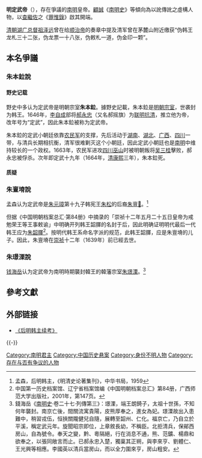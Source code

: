 {{中国帝王
|名称=明定武帝
|姓名=[[朱本鉝|朱本鉝]]（野史）<br>[[朱亶塉|朱亶塉]]（[[孟森|孟森]]推測）<br>[[朱璟溧|朱璟溧]]（[[钱海岳|钱海岳]]推測）
|庙号=
|年号=[[定武|定武]]
|政权=[[南明|南明]]韓王政權（推測）
|出生日期=1616年
|逝世日期=1664年
|在位=1646年－1664年
|谥号=
}}

'''明定武帝'''（{{bd|1616年||1664年|catIdx=Z}}），存在爭議的[[南明|南明]]皇帝。[[顧誠|顧誠]]《[[南明史_(顧誠)|南明史]]》等傾向為以訛傳訛之虛構人物，以[[查繼佐|查繼佐]]之《[[罪惟錄|罪惟錄]]》啟其開端。

[[清朝|清朝]][[湖广总督|湖广总督]][[祖泽远|祖泽远]]曾在给[[顺治帝|顺治帝]]的奏章中提及清军曾在茅麓山附近缴获“伪韩王龙札三十二张，伪龙票一十八张，伪敕札一道，伪金印一颗”。

==本名爭議==
===朱本鉝說===
====野史记载====
野史中多认为定武帝是明朝宗室'''朱本鉝'''。據野史記載，朱本鉝是[[明朝|明朝]][[宗室|宗室]]，世袭封为韩王。1646年，[[李自成|李自成]]部将[[郝永忠|郝永忠]]（又名郝摇旗）为[[联明抗清|联明抗清]]，推立他为帝，改年号为“定武”，因此朱本鉝被称为定武帝。

朱本鉝的定武小朝廷依靠[[農民起事|农民军]]的支撑，先后活动于[[湖南省_(清)|湖南]]、[[湖北省_(清)|湖北]]、[[廣西省_(清)|广西]]、[[四川省_(清)|四川]]一带，与清兵长期相抗衡，清军很难剿灭这个小朝廷，因此定武小朝廷也是[[南明|南明]]中维持较长的一个政权。1663年，农民军进攻[[四川省_(清)|四川]][[巫山山脉|巫山]]时被明朝叛将[[吴三桂|吴三桂]]擊败，郝永忠被俘杀。次年即定武十九年（1664年，[[清朝|清]][[康熙|康熙]]三年），朱本鉝死。

====质疑====
{{or|以[[顾诚|顾诚]]为代表的一些南明史学家质疑「朱本鉝」的存在，认为是查继佐讹传，其论据主要包括：
# [[郝摇旗|郝摇旗]]是李自成部下，而非查继佐所说的张献忠部下；
# [[郝永忠|郝永忠]]是[[隆武帝|隆武帝]]赐名，[[查继佐|查继佐]]将其说成郝摇旗「本名」；由此可见查氏虽立志著史，但疏于查考。
# 明朝宗室中，韩王由朱元璋所赐的辈分排行用字为「冲范徵偕旭，融谟朗璟逵，亶韶愉灏慥，令绪价蕃维」，无「本」字。在鲁王宗室辈分排行用字裡有「本」字（肇泰阳当健，观颐寿以弘，振举希兼达，康莊遇本宁），然而属于鲁荒王第十九世孙，而明亡时鲁府排行只延续到「以」字和「弘」字，不可能出现第十九世后人。郝摇旗营中确实曾有几位藩王，一位是「东安王」[[朱盛蒗|朱盛蒗]]（楚藩宗室），一位是「通山王」[[朱蕴釨|朱蕴釨]]（亦为楚藩宗室），另一位是「韩王」[[朱璟溧|朱璟溧]]（出自韩王宗室，但非明朝册封）。

以[[柳亚子|柳亚子]]为代表的另一派南明史学家，则倾向于肯定朱本鉝的存在，但所引资料多来自野史，尤其是[[全祖望|全祖望]]、[[赵之谦|赵之谦]]撰写的《张苍水年谱》。}}

===朱亶塉說===
孟森认为定武帝是[[朱元璋|朱元璋]]第十九子韩宪王[[朱松|朱松]]的后裔[[朱亶𡺊|朱亶𡺊]]。<ref name="孟森">孟森，后明韩主，《明清史论著集刊》，中华书局，1959</ref>

但据《中国明朝档案总汇·第84册》中摘录的「崇祯十二年五月二十五日皇帝为戒勉荣王等王事敕谕」中明确开列韩王韶䐾的名封于后，因此明确证明明代最后一代韩王应为[[朱韶䐾|朱韶䐾]]<ref>中国第一历史档案馆、辽宁省档案馆编《中国明朝档案总汇》第84册，广西师范大学出版社，2001年，第147页。</ref>。按明代韩王系命名字派的规范，此韩王韶䐾，应是朱亶塉的儿子。因此，朱亶塉在[[崇祯|崇祯]]十二年（1639年）前已經去世。

===朱璟溧說===
[[钱海岳|钱海岳]]认为定武帝为南明時期襲封韓王的韓藩宗室[[朱璟溧|朱璟溧]]。<ref>錢海岳《[[南明史_(錢海岳)|南明史]]·卷二十七·列傳第三》：璟溧，端王朗錡子，太祖十世孫，不知何年襲封。南京亡後，間關流寓貴陽，皮熊厚奉之，進女為妃。璟溧故出入患難中，稍習戎伍，恒挾關隴健兒自隨，展轉至韶州、仁化。福京亡，乃自立於平溪，稱定武元年。旋聞昭宗即位，上章敘長幼，不稱臣。北拒清兵，保鄖西房山，自為號令。奉天之變，黔、粵隔絕，行在消息不通，熊、范鑛、楊鼎和欲奉之，以張同敞言而止。已郝永忠入楚，獨稟其正朔，與李來亨、劉體仁、王光興等相應。李國英以清兵當房山，而以全力圍來亨，房山粗安。</ref>

==參考文獻==
{{Reflist}}

== 外部链接 ==
* [http://www.taosl.net/tao/ys24.htm 《后明韩主续考》]{{Wayback|url=http://www.taosl.net/tao/ys24.htm |date=20100707051426 }}

{{-}}
{{中国君主|[[隆武帝|隆武帝]]|無（南明滅亡）|[[中国皇帝|中国明朝皇帝（南明）]]（存疑）|1646年－1664年}}
{{中国君主|[[永历帝|永历帝]]|無（南明滅亡）|[[中国皇帝|中国明朝皇帝（南明）]]（存疑）|1662年－1664年}}
{{明朝君主|南明}}

[[Category:南明君主|Category:南明君主]]
[[Category:中国历史悬案|Category:中国历史悬案]]
[[Category:身份不明人物|Category:身份不明人物]]
[[Category:存在与否有争议的人物|Category:存在与否有争议的人物]]